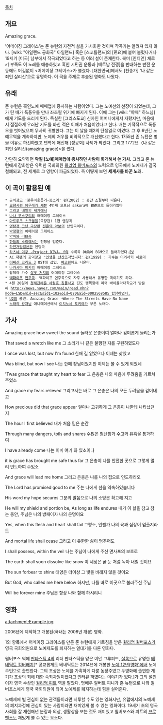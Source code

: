 [[목차]]

== 개요 ==
Amazing grace.

'어메이징 그레이스'는 존 뉴턴의 자전적 삶을 가사화한 것이며 작곡가는 알려져 있지 않다. [wiki: "아일랜드 공화국" 아일랜드] 혹은 [스코틀랜드]의 [민요]에 붙여 불렸다거나 19세기 [미국] 남부에서 작곡되었다고 하는 등 여러 설이 존재한다. 북미 [인디언] 체로키 부족도 이 노래를 애송하였고 흑인 시민권 운동과 [베트남 전쟁]을 반대하는 반전 운동에도 어김없이 <어메이징 그레이스>가 불렸다. [대한민국]에서도 [찬송가] '나 같은 죄인 살리신'으로 유명하다. 이 곡을 주제로 후술된 영화도 나왔다.


== 유래 ==
존 뉴턴은 흑인노예 매매업에 종사하는 사람이었다. 그는 노예선의 선장이 되었는데, 그가 탄 배가 폭풍우를 만나 좌초될 위기에 빠지게 된다. 이에 그는 [wiki: "야훼" 하느님]에게 기도를 드리게 된다. 독실한 [그리스도교] 신자인 어머니에게서 자랐지만, 마음에서 절절하게 우러난 기도를 바친 적은 이때가 처음이었다고 한다. 배는 기적적으로 폭풍우를 벗어났으며 무사히 귀항한다. 그는 이 날을 제2의 탄생일로 여겼다. 그 후 6년간 노예무역을 계속하지만, 노예의 처우를 비약적으로 개선했다고 한다. 1755년 존 뉴턴은 병을 이유로 하선하였고 면학에 매진해 [성공회] 사제가 되었다. 그리고 1772년〈나 같은 죄인 살리신(amazing grace)>을 썼다.

간단히 요약하면 '''악질 [노예]매매업에 종사하던 사람이 회개해서 쓴 가사.'''
그리고 존 뉴턴에게 감화받은 유력한 국회의원 [[윌리엄 윌버포스]]의 노력으로 영국에서 노예제가 결국 철폐되고, 전 세계로 그 영향이 파급되었다. 즉 어떻게 보면 '''세계사를 바꾼 노래.'''
== 이 곡이 활용된 예 ==

 * [http://www.kobaco.co.kr/businessintro/about/about_tv_detail.asp?adpublic_no=258&page=1&select_year=2002&select_flag=&Key=&Subject=0&Matter=0 공익광고 '불우이웃돕기-종소리' 편(2002)] : 중간 소절부터 나온다.
 * [[교향시편 에우레카 세븐]] 4번째 오프닝 sakura에 BGM으로 들어가있다
 * [[그리고 내일의 세계에서]]
 * [[나나 무스쿠리]]의 어메이징 그레이스 
 * [[마르두크 스크램블]](극장판) 1편 엔딩곡
 * [[명탐정 코난 극장판]] [[전율의 악보]]의 삽입곡이다.
 * [[박정현]]의 어메이징 그레이스
 * [[악마와 러브송]]
 * [[하늘의 소리]]에서는 전쟁을 멈춘다.
 * [[하얀거탑]][[일본]]판 엔딩곡
 * [[하츠네 미쿠 -Project DIVA- f]]의 수록곡 神曲에 BGM으로 들어가있다.[http://www.youtube.com/watch?v=_BuWULqeAFM PV]
 * [[AC 재팬]]의 공익광고 [http://www.youtube.com/watch?v=ZpWoEvrLWvc&feature=related '인생을 산산조각냅니다' 편(1999)] : 가수는 이와사키 히로미
 * [[어쌔신 크리드 3]] OST에 삽입. [http://youtu.be/0kqDnzBx86Y 예고편]에도 나온다. 
 * [[나카시마 미카]]의 어메이징 그레이스 
 * 팝페라 가수 [[샬롯 처치]]의 어메이징 그레이스
 * [[백파이프]] [http://youtu.be/euWfTiYwRB0 연주곡]. 백파이프 연주곡으로 자주 사용해서 유명한 곡이기도 하다.
 * 4월 28일에 [[청해진해운 세월호 침몰사고]] 진도 팽목항에 미국 바이올라대학교가 방문해 [[http://news.naver.com/main/read.nhn?mode=LSD&mid=sec&sid1=102&oid=020&aid=0002568585 합창하였다.]]
 * [[U2]]의 공연. Amazing Grace →Where The Streets Have No Name
 * [[노래의 왕자님]] 애니메이션에서 [[이치노세 토키야]]가 부른 노래다.

== 가사 ==

Amazing grace how sweet the sound
놀라운 은총이여 얼마나 감미롭게 들리는가

That saved a wretch like me
그 소리가 나 같은 불행한 자를 구원하였도다

I once was lost, but now I'm found
한때 길 잃었으나 이제는 찾았고

Was blind, but now I see
나는 한때 장님이었지만 이제는 볼 수 있게 되었네

'Twas grace that taught my heart to fear
그 은총은 나의 마음에 두려움을 가르쳐 주었소

And grace my fears relieved
그리고서는 바로 그 은총은 나의 모든 두려움을 걷어내고

How precious did that grace appear
얼마나 고귀하게 그 은총이 나한테 나타났던지

The hour I first believed
내가 처음 믿은 순간

Through many dangers, toils and snares
수많은 험난함과 수고와 유혹울 통과하여
 
I have already come
나는 이미 여기 와 있소이다

it is grace has brought me safe thus far
그 은총이 나를 안전한 곳으로 그렇게 멀리 인도하여 주었소

And grace will lead me home
그리고 은총은 나를 나의 집으로 인도하리오

The Lord has promised good to me
주는 나에게 선을 약속하였습니다

His word my hope secures
그분의 말씀으로 나의 소망은 확고해 지고

He will my shield and portion be, As long as life endures
내가 이 삶을 참고 참는 동안, 주님은 나의 방패이자 나의 운명이요

Yes, when this flesh and heart shall fail
그렇소, 언젠가 나의 육과 심장이 멈출지라도

And mortal life shall cease
그리고 이 유한한 삶이 멈추어도

I shall possess, within the veil
나는 주님이 나에게 주신 면사포의 보호로

The earth shall soon dissolve like snow
이 세상은 곧 눈 처럼 녹아 내릴 것이요

The sun forbear to shine
태양은 더이상 그 빛을 바래지 않을 것이요

But God, who called me here below
하지만, 나를 바로 이곳으로 불러주신 주님

Will be forever mine
주님은 항상 나와 함께 하시리니


== 영화 ==

attachment:Example.jpg

2006년에 제작하고 개봉된(국내는 2008년 개봉) 영화.

1의 항목에서 어메이징 그레이스를 만든 존 뉴턴에게 가르침을 받은 [[윌리엄 윌버포스]]가 영국 국회의원으로 노예제도를 폐지하는 일대기를 다룬 영화다.

윌버포스 역에 [[판타스틱 4]]의 리더 판타스틱을 맡은 이안 그루퍼드, [[셜록]]으로 유명한 [[베네딕트 컴버배치]][* 공교롭게도 베네딕트는 2014년에 개봉한 [[노예 12년(영화)]]에서 노예 주인으로 출연한다. 그의 조상은 노예를 가혹하게 다룬 농장주였고 두영화에 출연한 계기가 조상의 죄에 대한 속죄차원이었다고 인터뷰 하였다는 이야기가 있다.]가 그의 절친이자 영국 수상인 [[윌리엄 피트]] 역을 맡았다. 명배우 알버트 피니가 존 뉴턴으로 나와 윌버포스에게 영국 국회의원이 되어 노예제를 폐지하는데 힘을 실어준다.

노예제에 별 관심이 없는 관객들이라면 지루할 수도 있는 영화지만, 유럽에서의 노예제의 폐지과정에 관심이 있는 사람이라면 재미있게 볼 수 있는 영화이다. 19세기 초의 영국사회를 잘 재현해낸 분장과 의상, 생활상을 보는 것도 재미있고 윌버포스와 피트의 [[브로맨스]]도 재밌게 볼 수 있는 요소다.

    

